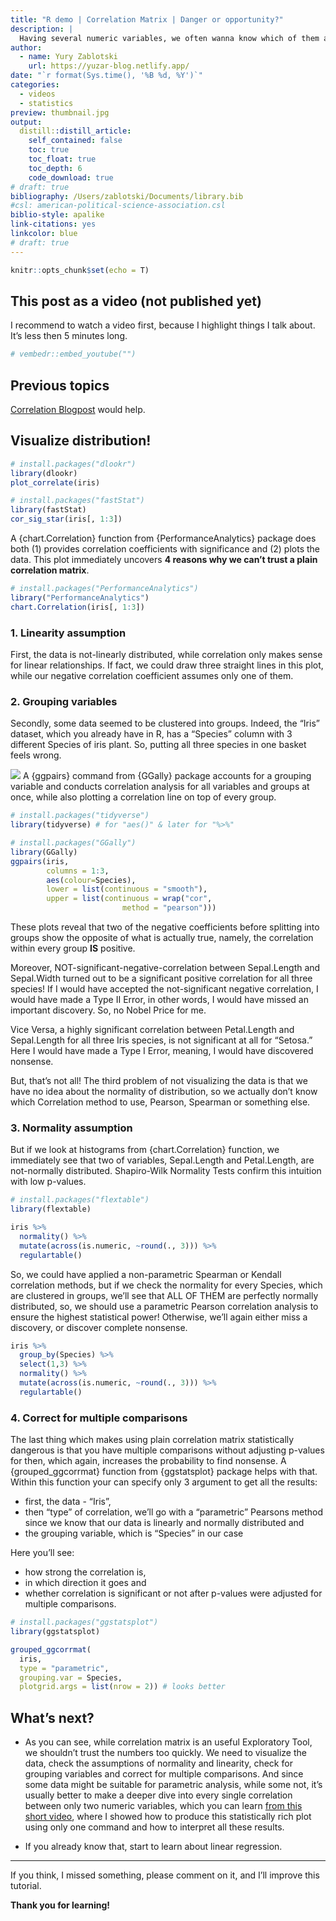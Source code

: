 ```yaml
---
title: "R demo | Correlation Matrix | Danger or opportunity?"
description: |
  Having several numeric variables, we often wanna know which of them are correlated and how. Correlation Matrix seems to be a good solution for it. But drawing conclusions from plain correlation coeffitients and p-values is dangerous, if we don't visualize the data. Let's learn a better way to produce a correlation matrix.
author:
  - name: Yury Zablotski
    url: https://yuzar-blog.netlify.app/
date: "`r format(Sys.time(), '%B %d, %Y')`"
categories:
  - videos
  - statistics
preview: thumbnail.jpg
output:
  distill::distill_article:
    self_contained: false
    toc: true
    toc_float: true
    toc_depth: 6
    code_download: true
# draft: true
bibliography: /Users/zablotski/Documents/library.bib
#csl: american-political-science-association.csl
biblio-style: apalike
link-citations: yes
linkcolor: blue
# draft: true
---
```



```r
knitr::opts_chunk$set(echo = T)
```


## This post as a video (not published yet)

I recommend to watch a video first, because I highlight things I talk about. It's less then 5 minutes long. 

```r
# vembedr::embed_youtube("")
```

## Previous topics

[Correlation Blogpost](https://yuzar-blog.netlify.app/posts/2021-12-29-correlationinr/) would help.



## Visualize distribution!

```r
# install.packages("dlookr")
library(dlookr)
plot_correlate(iris)

# install.packages("fastStat")
library(fastStat)
cor_sig_star(iris[, 1:3])
```
A {chart.Correlation} function from {PerformanceAnalytics} package does both (1) provides correlation coefficients with significance and (2) plots the data. This plot immediately uncovers **4 reasons why we can't trust a plain correlation matrix**. 

```r
# install.packages("PerformanceAnalytics")
library("PerformanceAnalytics")
chart.Correlation(iris[, 1:3])
```

### 1. Linearity assumption

First, the data is not-linearly distributed, while correlation only makes sense for linear relationships. If fact, we could draw three straight lines in this plot, while our negative correlation coefficient assumes only one of them. 

### 2. Grouping variables

Secondly, some data seemed to be clustered into groups. Indeed, the "Iris" dataset, which you already have in R, has a "Species" column with 3 different Species of iris plant. So, putting all three species in one basket feels wrong.

![](iris.jpg)
A {ggpairs} command from {GGally} package accounts for a grouping variable and conducts correlation analysis for  all variables and groups at once, while also plotting a correlation line on top of every group.

```r
# install.packages("tidyverse")
library(tidyverse) # for "aes()" & later for "%>%" 

# install.packages("GGally")
library(GGally)
ggpairs(iris, 
        columns = 1:3, 
        aes(colour=Species),
        lower = list(continuous = "smooth"),
        upper = list(continuous = wrap("cor", 
                         method = "pearson")))
```

These plots reveal that two of the negative coefficients before splitting into groups show the opposite of what is actually true, namely, the correlation within every group **IS** positive.

Moreover, NOT-significant-negative-correlation between Sepal.Length and Sepal.Width turned out to be a significant positive correlation for all three species! If I would have accepted the not-significant negative correlation, I would have made a Type II Error, in other words, I would have missed an important discovery. So, no Nobel Price for me.

Vice Versa, a highly significant correlation between Petal.Length and Sepal.Length for all three Iris species, is not significant at all for "Setosa." Here I would have made a Type I Error, meaning, I would have discovered nonsense. 

But, that's not all! The third problem of not visualizing the data is that we have no idea about the normality of distribution, so we actually don't know which Correlation method to use, Pearson, Spearman or something else.

### 3. Normality assumption

But if we look at histograms from {chart.Correlation} function, we immediately see that two of variables, Sepal.Length and Petal.Length, are not-normally distributed. Shapiro-Wilk Normality Tests confirm this intuition with low p-values. 

```r
# install.packages("flextable")
library(flextable)

iris %>% 
  normality() %>% 
  mutate(across(is.numeric, ~round(., 3))) %>%
  regulartable()
```

So, we could have applied a non-parametric Spearman or Kendall correlation methods, but if we check the normality for every Species, which are clustered in groups, we'll see that ALL OF THEM are perfectly normally distributed, so, we should use a parametric Pearson correlation analysis to ensure the highest statistical power! Otherwise, we'll again either miss a discovery, or discover complete nonsense.

```r
iris %>% 
  group_by(Species) %>% 
  select(1,3) %>% 
  normality() %>%  
  mutate(across(is.numeric, ~round(., 3))) %>%
  regulartable()
```

### 4. Correct for multiple comparisons

The last thing which makes using plain correlation matrix statistically dangerous is that you have multiple comparisons without adjusting p-values for then, which again, increases the probability to find nonsense. A {grouped_ggcorrmat} function from {ggstatsplot} package helps with that. Within this function your can specify only 3 argument to get all the results:

- first, the data - "Iris",
- then "type" of correlation, we'll go with a "parametric" Pearsons method since we know that our data is linearly and normally distributed and 
- the grouping variable, which is "Species" in our case

Here you'll see:

- how strong the correlation is,
- in which direction it goes and
- whether correlation is significant or not after p-values were adjusted for multiple comparisons.

```r
# install.packages("ggstatsplot")
library(ggstatsplot)

grouped_ggcorrmat(
  iris,
  type = "parametric",
  grouping.var = Species, 
  plotgrid.args = list(nrow = 2)) # looks better
```



## What's next?

- As you can see, while correlation matrix is an useful Exploratory Tool, we shouldn't trust the numbers too quickly. We need to visualize the data, check the assumptions of normality and linearity, check for grouping variables and correct for multiple comparisons. And since some data might be suitable for parametric analysis, while some not, it's usually better to make a deeper dive into every single correlation between only two numeric variables, which you can learn [from this short video](https://youtu.be/eXczd0ewVgE), where I showed how to produce this statistically rich plot using only one command and how to interpret all these results.

- If you already know that, start to learn about linear regression.

---

If you think, I missed something, please comment on it, and I’ll improve this tutorial.

**Thank you for learning!**
















